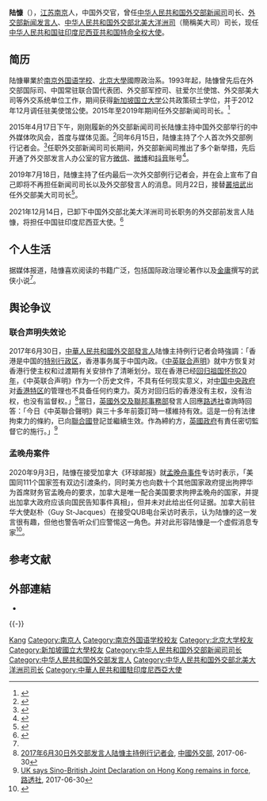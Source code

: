 {{Not|陆康}}
{{Infobox Officeholder
|image    = Lu Kang.jpg
|imagesize= 250px
|caption = 
|office1       = {{flagicon|PRC}} [[中國駐印度尼西亞大使列表|中华人民共和国駐印尼大使]]
|minister1   = [[王毅|王毅]]
|term_start1   = 2022年2月22日
|term_end1     = 
|predecessor1  = [[肖千|肖千]]
|successor1    =
|1blankname1   = 
|1namedata1    = 
|office2       = {{flagicon|PRC}} [[中华人民共和国外交部北美大洋洲司|中华人民共和国外交部北美大洋洲司]]司长
|minister2   = [[王毅|王毅]]
|term_start2   = 2019年7月22日
|term_end2     = 2021年12月
|predecessor2  = [[丛培武|丛培武]]
|successor2    = [[杨涛_(外交官)|杨涛]]
|1blankname2   = 
 
|1namedata2    = 
|office3       = {{flagicon|PRC}} [[中华人民共和国外交部新闻司|中华人民共和国外交部新闻司]]司长
|term_start3   = 2015年4月16日
|term_end3     = 2019年7月18日
|predecessor3  = [[刘建超|刘建超]]
|successor3    = [[华春莹|华春莹]] 
|1namedata3    = 
|name   = 陆慷
|birthname  = 
|birth_date = {{Birth date and age|1968|5|14}}
|birth_place= {{PRC}}[[江苏省|江苏省]][[南京市|南京市]]
|death_date = <!--  {{Death date and age|}} or {{Death year and age| }} -->
|death_place= 
|residence  = {{PRC}}[[北京市|北京市]]
|party      = {{CPC}}
|occupation = 外交官
|nationality= {{PRC}}
|spouse     = <!--  {{marriage||}}  -->
|children   = 
|relations  = 
|citizenship= 
|religion   = 
|profession = 公共政策
|alma_mater = [[南京外国语学校|南京外国语学校]]<br>[[北京大学|北京大学]]国际政治系<br>[[新加坡国立大学|新加坡国立大学]]李光耀公共政策学院
|website    = 
|signature  = 
|footnotes  =
|blank1   = 
|date1    = 
}}
'''陆慷'''（{{bd|1968年|5月14日||}}），[[江苏省|江苏]][[南京市|南京]]人，中国外交官，曾任[[中华人民共和国外交部新闻司|中华人民共和国外交部新闻司]]司长、[[中华人民共和国外交部发言人|外交部新闻发言人]]、[[中华人民共和国外交部北美大洋洲司|中华人民共和国外交部北美大洋洲司]]（簡稱美大司）司长，现任[[中国驻印度尼西亚大使列表|中华人民共和国驻印度尼西亚共和国特命全权大使]]。

==简历==
陆慷畢業於[[南京外国语学校|南京外国语学校]]、[[北京大學|北京大學]]國際政治系。1993年起，陆慷曾先后在外交部国际司、中国常驻联合国代表团、外交部军控司、驻爱尔兰使馆、外交部美大司等外交系统单位工作，期间获得[[新加坡国立大学|新加坡国立大学]]公共政策硕士学位，并于2012年12月调任驻美使馆公使。2015年至2019年期间任外交部新闻司司长。<ref>{{cite web|url=http://world.people.com.cn/n/2015/0416/c1002-26855010.html|title=陆慷接任外交部新闻司司长 刘建超不再兼任|publisher=人民网|accessdate=2015-04-19|date=2015-04-16}}</ref>

2015年4月17日下午，刚刚履新的外交部新闻司司长陆慷主持中国外交部举行的中外媒体吹风会，首度与媒体见面。<ref>{{cite web|url=http://world.people.com.cn/n/2015/0417/c1002-26863216.html|title=外交部新任新闻发言人陆慷首度在媒体亮相|publisher=人民网|accessdate=2015-04-19|date=2015-04-17}}</ref>同年6月15日，陆慷主持了个人首次外交部例行记者会。<ref>{{cite web|url=http://www.js.xinhuanet.com/2015-06/16/c_1115637389.htm|title=新任外交部发言人陆慷亮相：发出“中国外交好声音”|publisher=新华网|accessdate=2015-06-16|date=2015-06-16|deadurl=yes|archiveurl=https://web.archive.org/web/20160304110835/http://www.js.xinhuanet.com/2015-06/16/c_1115637389.htm|archivedate=2016-03-04}}</ref>任职外交部新闻司司长期间，外交部新闻司推出了多个新举措，先后开通了外交部发言人办公室的官方[[微信|微信]]、[[新浪微博|微博]]和[[抖音短视频|抖音]]账号<ref name=sina>{{cite web|url=https://news.sina.com.cn/c/2019-07-18/doc-ihytcitm2994167.shtml|title=爱看金庸小说的陆慷 不再担任外交部发言人了|publisher=新浪新闻综合|accessdate=2019-07-18|date=2019-07-18}}</ref>。

2019年7月18日，陆慷主持了任内最后一次外交部例行记者会，并在会上宣布了自己即将不再担任新闻司司长以及外交部發言人的消息。同月22日，接替[[叢培武|叢培武]]出任外交部美大司司长<ref>{{Cite web|title=华春莹接棒陆慷任外交部新闻司司长 陆慷新职公开|url=http://news.sina.cn/gn/2019-07-22/detail-ihytcerm5337834.d.html|accessdate=2019-07-22|date=2019-07-22|last=sina_mobile|work=news.sina.cn}}</ref>。

2021年12月14日，已卸下中国外交部北美大洋洲司司长职务的外交部前发言人陆慷，将担任中国驻印度尼西亚大使。<ref>{{cite web |author1=联合早报 |title=消息：陆慷将任中国驻印尼大使 |url=https://www.zaobao.com.sg/realtime/china/story20211214-1222919 |website=联合早报}}</ref>

==个人生活==
据媒体报道，陆慷喜欢阅读的书籍广泛，包括国际政治理论著作以及[[金庸|金庸]]撰写的武侠小说<ref name=sina/>。

==舆论争议==
===联合声明失效论===
2017年6月30日，[[中華人民共和國外交部發言人|中華人民共和國外交部發言人]]陆慷主持例行记者会時強調：「香港是中国的[[特别行政区|特别行政区]]，香港事务属于中国内政。《[[中英联合声明|中英联合声明]]》就中方恢复对香港行使主权和过渡期有关安排作了清晰划分。现在香港已经[[香港特別行政區成立二十周年紀念|回归祖国怀抱20年]]，《中英联合声明》作为一个历史文件，不具有任何现实意义，对[[中華人民共和國政府|中国中央政府]]对[[香港特区|香港特区]]的管理也不具备任何约束力。英方对回归后的香港没有主权，没有治权，也没有监督权。」<ref name="auto">[http://www.fmprc.gov.cn/web/fyrbt_673021/t1474476.shtml 2017年6月30日外交部发言人陆慷主持例行记者会], [[中华人民共和国外交部|中國外交部]], 2017-06-30</ref>當日，[[英國外交及聯邦事務部|英國外交及聯邦事務部]]發言人回應[[路透社|路透社]]查詢時回答：「今日《中英聯合聲明》與三十多年前簽訂時一樣維持有效。這是一份有法律拘束力的條約，已向[[聯合國|聯合國]]登記並繼續生效。作為締約方，[[英國政府|英國政府]]有責任密切監督它的施行。」<ref name="auto1">[https://www.reuters.com/article/us-hongkong-anniversary-britain-idUSKBN19L21A UK says Sino-British Joint Declaration on Hong Kong remains in force], [[路透社|路透社]], 2017-06-30</ref>

===孟晚舟案件===
2020年9月3日，陆慷在接受加拿大《环球邮报》就[[孟晚舟事件|孟晚舟事件]]专访时表示，「美国同111个国家签有双边引渡条约，同时美方也向数十个其他国家政府提出拘押华为首席财务官孟晚舟的要求，加拿大是唯一配合美国要求拘押孟晚舟的国家，并提出加拿大政府应该向国民告知事件真相」，但并未对此给出任何证据。加拿大前驻华大使赵朴（Guy St-Jacques）在接受QUB电台采访时表示，认为陆慷的这一发言很有趣，但他也警告听众们应警惕这一角色。并对此形容陆慷是一个虚假消息专家<ref>{{Cite web|title=陆慷：只有加拿大配合美国拘押孟晚舟 加前驻华大使：此人是假消息专家|url=https://www.rfi.fr/cn/政治/20200905-陆慷-只有加拿大配合美国拘押孟晚舟-加前驻华大使-此人是假消息专家|accessdate=2020-09-05|date=2020-09-05|work=RFI - 法国国际广播电台|language=zh-Hans}}</ref>。

== 参考文献 ==
{{Reflist|2}}

== 外部連結 ==
*{{cite web |title=陆慷大使简历 |url=http://id.china-embassy.org/chn/embinfo/ambassador_biography/202202/t20220222_10644447.htm |website=中华人民共和国驻印度尼西亚共和国大使馆}}

{{wikiquote}}

{{-}}
{{start box}}
{{s-dip}}
{{succession box|[[肖千|肖千]]|现任|[[中国驻印度尼西亚大使列表|中华人民共和国驻印度尼西亚大使]]|2022年2月－}}
{{s-gov|prc}}
{{s-before|[[丛培武|丛培武]]}}
{{s-title|[[中华人民共和国外交部北美大洋洲司|中华人民共和国外交部北美大洋洲司]][[厅局级正职|司长]]|2019年7月 - 2021年12月}}
{{s-after|[[杨涛_(外交官)|杨涛]]}}
{{s-before|[[刘建超|刘建超]]}}
{{s-title|[[中华人民共和国外交部新闻司|中华人民共和国外交部新闻司]][[厅局级正职|司长]]|2015年4月 - 2019年7月}}
{{s-after|[[华春莹|华春莹]]}}
{{end box}}
{{中华人民共和国外交部发言人}}

{{Authority control}}
{{DEFAULTSORT:Lu陆}}
[[Category:陆姓|Kang]]
[[Category:南京人|Category:南京人]]
[[Category:南京外国语学校校友|Category:南京外国语学校校友]]
[[Category:北京大学校友|Category:北京大学校友]]
[[Category:新加坡國立大學校友|Category:新加坡國立大學校友]]
[[Category:中华人民共和国外交部新闻司司长|Category:中华人民共和国外交部新闻司司长]]
[[Category:中华人民共和国外交部发言人|Category:中华人民共和国外交部发言人]]
[[Category:中华人民共和国外交部北美大洋洲司司长|Category:中华人民共和国外交部北美大洋洲司司长]]
[[Category:中華人民共和國駐印度尼西亞大使|Category:中華人民共和國駐印度尼西亞大使]]
